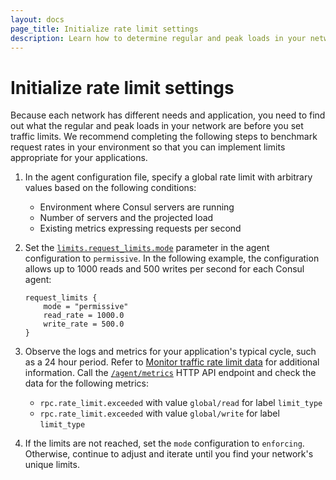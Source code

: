 ```yaml
---
layout: docs
page_title: Initialize rate limit settings
description: Learn how to determine regular and peak loads in your network so that you can set the initial global rate limit configurations.
---
```


# Initialize rate limit settings

Because each network has different needs and application, you need to find out what the regular and peak loads in your network are before you set traffic limits. We recommend completing the following steps to benchmark request rates in your environment so that you can implement limits appropriate for your applications.

1. In the agent configuration file, specify a global rate limit with arbitrary values based on the following conditions:

    - Environment where Consul servers are running
    - Number of servers and the projected load
    - Existing metrics expressing requests per second

1. Set the [`limits.request_limits.mode`](/consul/docs/reference/agent/configuration-file/general#mode) parameter in the agent configuration to `permissive`. In the following example, the configuration allows up to 1000 reads and 500 writes per second for each Consul agent:

    ```hcl
    request_limits {
	    mode = "permissive"
	    read_rate = 1000.0
	    write_rate = 500.0
    }
    ```
1. Observe the logs and metrics for your application's typical cycle, such as a 24 hour period. Refer to [Monitor traffic rate limit data](/consul/docs/manage/rate-limit/monitor) for additional information. Call the [`/agent/metrics`](/consul/api-docs/agent#view-metrics) HTTP API endpoint and check the data for the following metrics:

    - `rpc.rate_limit.exceeded` with value `global/read` for label `limit_type`
    - `rpc.rate_limit.exceeded` with value `global/write` for label `limit_type`

1. If the limits are not reached, set the `mode` configuration to `enforcing`. Otherwise, continue to adjust and iterate until you find your network's unique limits.
